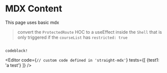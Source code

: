 
<Shell>
<Instructions>

# MDX Content

This page uses basic mdx

> convert the `ProtectedRoute` HOC to a useEffect inside the `Shell`
> that is only triggered if the `courseList` has `restricted: true`

<code>
codeblock!
</code>

</Instructions>

<Editor 
code={`// custom code defined in 'straight-mdx'`} 
tests={[
    {test1: 'a test'}
]}
/>
</Shell>